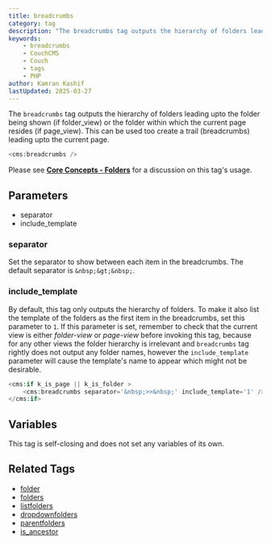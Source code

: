 ```yaml
---
title: breadcrumbs
category: tag
description: "The breadcrumbs tag outputs the hierarchy of folders leading up to the current page or folder."
keywords:
    - breadcrumbs
    - CouchCMS
    - Couch
    - tags
    - PHP
author: Kamran Kashif
lastUpdated: 2025-03-27
---
```


The `breadcrumbs` tag outputs the hierarchy of folders leading upto the folder being shown (if folder_view) or the folder within which the current page resides (if page_view). This can be used too create a trail (breadcrumbs) leading upto the current page.

```php
<cms:breadcrumbs />
```

Please see [**Core Concepts - Folders**](../../concepts/folders.html) for a discussion on this tag's usage.

## Parameters

- separator
- include_template

### separator

Set the separator to show between each item in the breadcrumbs. The default separator is `&nbsp;&gt;&nbsp;`.

### include_template

By default, this tag only outputs the hierarchy of folders. To make it also list the template of the folders as the first item in the breadcrumbs, set this parameter to `1`.
If this parameter is set, remember to check that the current view is either *folder-view* or *page-view* before invoking this tag, because for any other views the folder hierarchy is irrelevant and `breadcrumbs` tag rightly does not output any folder names, however the `include_template` parameter will cause the template's name to appear which might not be desirable.

```php
<cms:if k_is_page || k_is_folder >
    <cms:breadcrumbs separator='&nbsp;>>&nbsp;' include_template='1' />
</cms:if>
```

## Variables

This tag is self-closing and does not set any variables of its own.

## Related Tags

- [folder](../folder.html)
- [folders](../folders.html)
- [listfolders](../listfolders.html)
- [dropdownfolders](../dropdownfolders.html)
- [parentfolders](../parentfolders.html)
- [is_ancestor](../is_ancestor.html)

